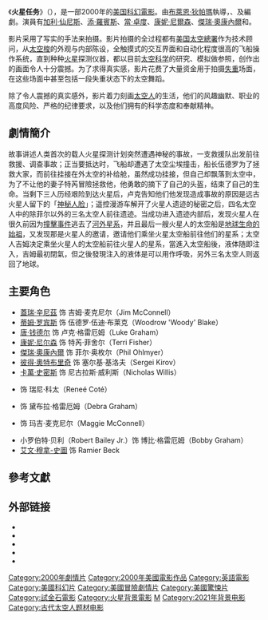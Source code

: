 {{otheruses|火星任務|other=火星任務的其他意思}}
{{NoteTA
|G1=Show
|1=zh-hk:加利·仙尼斯; zh-tw:蓋瑞·辛尼茲; zh-cn:加里·辛尼斯;
|2=zh-hk:添·羅賓斯; zh-tw:提姆·羅賓斯; zh-cn:蒂姆·罗宾斯;
}}
{{Infobox Film
 | name = 火星任務
 | original_name = ''Mission to Mars''
 | image = Mission to Mars.jpg
 | caption = 海報
 | director = [[布萊恩·狄帕瑪|布萊恩·狄帕瑪]]
 | producer = Tom Jacobson
 | writer = {{link-en|Jim Thomas (screenwriter)|Jim Thomas (screenwriter)|Jim Thomas}}<br />{{link-en|Graham Yost|Graham Yost}}<br />{{link-en|John Thomas (screenwriter)|John Thomas (screenwriter)|John Thomas}}
 | story = Lowell Cannon<br />Jim Thomas<br />John Thomas
 | starring = [[蓋瑞·辛尼茲|蓋瑞·辛尼茲]]<br />[[蒂姆·罗宾斯|蒂姆·罗宾斯]]<br />[[唐·钱德尔|唐·钱德尔]]<br />[[康妮·尼爾森|康妮·尼爾森]]<br />[[傑瑞·奧康內爾|傑瑞·奧康內爾]]<br />{{link-en|基姆·迪蘭尼|Kim Delaney}}
 | music = [[安尼奧·摩利哥|安尼奧·摩利哥]]
 | cinematography = {{link-en|Stephen H. Burum|Stephen H. Burum}}
 | editing = [[保羅·赫希|保羅·赫希]]
 | studio = [[正金石影業|正金石影業]]<br />{{link-en|望遠鏡娛樂公司|Spyglass Entertainment}}<ref>{{cite news | url=http://www.guardian.co.uk/film/1999/oct/21/4 | work=The Guardian | location=London | title=Hey, you wanna buy a movie? | date=1999-10-21 | accessdate=2010-11-25 | archive-date=2009-09-24 | archive-url=https://web.archive.org/web/20090924171850/http://www.guardian.co.uk/film/1999/oct/21/4 | dead-url=no }}</ref>
 | distributor = [[華特迪士尼工作室電影|華特迪士尼工作室電影]]
 | released = 2000年3月10日
 | runtime = 113分鐘
 | language = [[英語|英語]]
 | country = {{美國電影產地}}
 | budget = $100,000,000[[美元|美元]]
 | gross = $110,983,407美元<ref>{{Cite web|url=http://www.boxofficemojo.com/movies/?id=missiontomars.htm|title=火星任务電影票房|language=en|publisher=[[Box_Office_Mojo|Box Office Mojo]]|accessdate=2010-11-25|archive-date=2011-06-07|archive-url=https://web.archive.org/web/20110607002211/http://www.boxofficemojo.com/movies/?id=missiontomars.htm|dead-url=no}}</ref>
 | imdb_id = 0183523
}}
《'''火星任务'''》（{{lang-en|'''''Mission to Mars'''''}}），是一部2000年的[[美国|美国]][[科幻片|科幻電影]]。由[[布萊恩·狄帕瑪|布萊恩·狄帕瑪]]執導，{{link-en|Jim Thomas (screenwriter)|Jim Thomas (screenwriter)|Jim Thomas}}、{{link-en|Graham Yost|Graham Yost}}及{{link-en|John Thomas (screenwriter)|John Thomas (screenwriter)|John Thomas}}編劇。演員有[[加利·仙尼斯|加利·仙尼斯]]、[[添·羅賓斯|添·羅賓斯]]、[[當·卓度|當·卓度]]、[[康妮·尼爾森|康妮·尼爾森]]、[[傑瑞·奧康內爾|傑瑞·奧康內爾]]和{{link-en|基姆·迪蘭尼|Kim Delaney}}。

影片采用了写实的手法来拍摄。影片拍摄的全过程都有[[美国太空總署|美国太空總署]]作为技术顾问，从[[太空梭|太空梭]]的外观与内部陈设，全触摸式的交互界面和自动化程度很高的飞船操作系统，直到种种[[火星|火星]]探测仪器，都以目前[[太空科学|太空科学]]的研究、模拟做参照，创作出的画面令人十分震撼。为了求得真实感，影片花费了大量资金用于拍摄[[失重|失重]]场面，在这些场面中甚至包括一段失重状态下的太空舞蹈。

除了令人震撼的真实感外，影片着力刻画[[太空人|太空人]]的生活，他们的风趣幽默、职业的高度风险、严格的纪律要求，以及他们拥有的科学态度和奉献精神。

==劇情簡介==
故事讲述人类首次的载人火星探测计划突然遭遇神秘的事故，一支救援队出发前往救援、调查事故；正当要抵达时，飞船却遭遇了太空尘埃撞击，船长伍德罗为了拯救大家，而前往挂接在外太空的补给舱，虽然成功挂接，但自己却飘落到太空中，为了不让他的妻子特芮冒險拯救他，他勇敢的摘下了自己的头盔，结束了自己的生命。当剩下三人历经艰险到达火星后，卢克告知他们他发现造成事故的原因是远古火星人留下的「[[塞东尼亚区|神秘人脸]]」；遥控漫游车解开了火星人遗迹的秘密之后，四名太空人中的除菲尔以外的三名太空人前往遗迹。当成功进入遗迹内部后，发现火星人在很久前因为[[撞擊事件#科幻小說|撞擊事件]]逃去了[[河外星系|河外星系]]，并且最后一艘火星人的太空船是[[地球|地球]][[泛種論#引導性泛種論|生命的始祖]]，又发现那是火星人的邀请，邀请他们乘坐火星太空船前往他们的星系；太空人吉姆决定乘坐火星人的太空船前往火星人的星系，當進入太空船後，液体随即注入，吉姆最初閉氣，但之後發現注入的液体是可以用作呼吸，另外三名太空人则返回了地球。

==主要角色==
* [[蓋瑞·辛尼茲|蓋瑞·辛尼茲]] 饰 吉姆·麦克尼尔（Jim McConnell）
* [[蒂姆·罗宾斯|蒂姆·罗宾斯]] 饰 伍德罗·伍迪·布莱克（Woodrow 'Woody' Blake）
* [[唐·钱德尔|唐·钱德尔]] 饰 卢克·格雷厄姆（Luke Graham）
* [[康妮·尼尔森|康妮·尼尔森]] 饰 特芮·菲舍尔（Terri Fisher）
* [[傑瑞·奧康內爾|傑瑞·奧康內爾]] 饰 菲尔·奥枚尔（Phil Ohlmyer）
* [[彼得·奧特布里奇|彼得·奧特布里奇]] 饰 塞尔基·基洛夫（Sergei Kirov）
* [[卡萬·史密斯|卡萬·史密斯]] 饰 尼古拉斯·威利斯（Nicholas Willis）
* {{link-en|吉尔·提德|Jill Teed}} 饰 瑞尼·科太（Reneé Coté）
* {{link-en|伊莉斯·尼尔|Elise Neal}} 饰 黛布拉·格雷厄姆（Debra Graham）
* {{link-en|基姆·迪蘭尼|Kim Delaney}} 饰 玛吉·麦克尼尔（Maggie McConnell）
* 小罗伯特·贝利（Robert Bailey Jr.）饰 博比·格雷厄姆（Bobby Graham）
* [[艾文·穆拿-史圖|艾文·穆拿-史圖]] 饰 Ramier Beck

==參考文獻==
<div class="references-small">
<references></references>
</div>

==外部链接==
* {{imdb title|id=0183523|title=火星任务}}
* {{amg title|id=184307|title=火星任务}}
* {{rotten-tomatoes|id=mission_to_mars|title=火星任务}}
* {{mojo title|id=missiontomars|title=火星任务}}
* {{metacritic film|mission-to-mars|火星任务}}

{{布萊恩·狄帕瑪}}
{{DEFAULTSORT:Mission to Mars}}
[[Category:2000年劇情片|Category:2000年劇情片]]
[[Category:2000年美國電影作品|Category:2000年美國電影作品]]
[[Category:英語電影|Category:英語電影]]
[[Category:美國科幻片|Category:美國科幻片]]
[[Category:美國冒險劇情片|Category:美國冒險劇情片]]
[[Category:美國驚悚片|Category:美國驚悚片]]
[[Category:試金石電影|Category:試金石電影]]
[[Category:火星背景電影|Category:火星背景電影]]
[[Category:布赖恩·德帕尔马电影|M]]
[[Category:2021年背景电影|Category:2021年背景电影]]
[[Category:古代太空人题材电影|Category:古代太空人题材电影]]